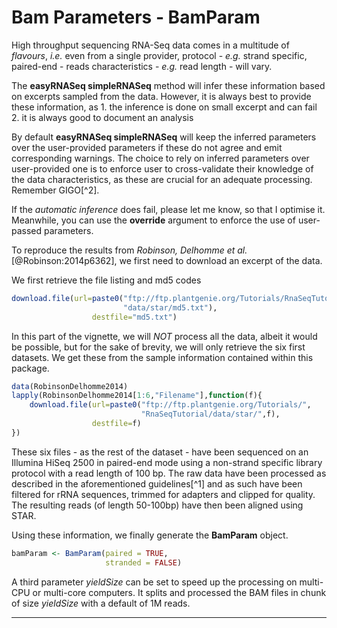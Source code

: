 # Bam Parameters - BamParam

High throughput sequencing RNA-Seq data comes in a multitude of _flavours_, 
_i.e._ even from a single provider, protocol - _e.g._ strand specific, 
paired-end - reads characteristics - _e.g._ read length - will vary. 

The __easyRNASeq simpleRNASeq__ method will infer these information based on
excerpts sampled from the data. However, it is always best to provide these
information, as
1. the inference is done on small excerpt and can fail
2. it is always good to document an analysis

By default __easyRNASeq simpleRNASeq__ will keep the inferred parameters 
over the user-provided parameters if these do not agree and emit corresponding
warnings. The choice to rely on inferred parameters over user-provided one
is to enforce user to cross-validate their knowledge of the data characteristics,
as these are crucial for an adequate processing. Remember GIGO[^2].

If the _automatic inference_ does fail, please let me know, so that I optimise
it. Meanwhile, you can use the __override__ argument to enforce the use of
user-passed parameters.

To reproduce the results from _Robinson, Delhomme et al._ [@Robinson:2014p6362],
we first need to download an excerpt of the data.

We first retrieve the file listing and md5 codes
```r
download.file(url=paste0("ftp://ftp.plantgenie.org/Tutorials/RnaSeqTutorial/",
                         "data/star/md5.txt"),
                  destfile="md5.txt")
```

In this part of the vignette, we will _NOT_ process all the data, albeit it would
be possible, but for the sake of brevity, we will only retrieve the six first
datasets. We get these from the sample information contained within this package.

```r
data(RobinsonDelhomme2014)
lapply(RobinsonDelhomme2014[1:6,"Filename"],function(f){
    download.file(url=paste0("ftp://ftp.plantgenie.org/Tutorials/",
                             "RnaSeqTutorial/data/star/",f),
                  destfile=f)
})
```

These six files - as the rest of the dataset - have been sequenced on an 
Illumina HiSeq 2500 in paired-end mode using a non-strand specific library
protocol with a read length of 100 bp. The raw data have been processed as
described in the aforementioned guidelines[^1] and as such have been filtered 
for rRNA sequences, trimmed for adapters and clipped for quality. The resulting 
reads (of length 50-100bp) have then been aligned using STAR.

<!-- TODO cite STAR -->

Using these information, we finally generate the __BamParam__ object.

```r
bamParam <- BamParam(paired = TRUE,
                     stranded = FALSE)
```

A third parameter _yieldSize_ can be set to speed up the processing on multi-CPU
or multi-core computers. It splits and processed the BAM files in chunk of size
_yieldSize_ with a default of 1M reads.

----